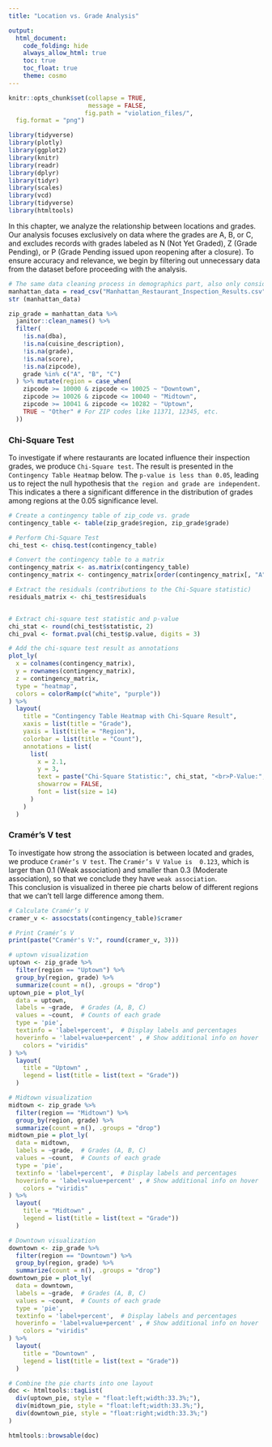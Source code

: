 ```yaml
---
title: "Location vs. Grade Analysis"

output: 
  html_document:
    code_folding: hide
    always_allow_html: true
    toc: true
    toc_float: true
    theme: cosmo
---
```


```r
knitr::opts_chunk$set(collapse = TRUE, 
                      message = FALSE, 
                     fig.path = "violation_files/",
  fig.format = "png")
```


```r
library(tidyverse)
library(plotly)
library(ggplot2)
library(knitr)
library(readr)
library(dplyr)
library(tidyr)
library(scales)
library(vcd)
library(tidyverse)
library(htmltools)
```

In this chapter, we analyze the relationship between locations and grades. Our analysis focuses exclusively on data where the grades are A, B, or C, and excludes records with grades labeled as N (Not Yet Graded), Z (Grade Pending), or P (Grade Pending issued upon reopening after a closure). To ensure accuracy and relevance, we begin by filtering out unnecessary data from the dataset before proceeding with the analysis.
```r
# The same data cleaning process in demographics part, also only consider data with grade A, B, C.
manhattan_data = read_csv("Manhattan_Restaurant_Inspection_Results.csv", na = c("NA", "", "."))
str (manhattan_data)

zip_grade = manhattan_data %>%
  janitor::clean_names() %>%  
  filter(
    !is.na(dba),                         
    !is.na(cuisine_description),       
    !is.na(grade),                       
    !is.na(score),                       
    !is.na(zipcode),
    grade %in% c("A", "B", "C")
  ) %>% mutate(region = case_when(
    zipcode >= 10000 & zipcode <= 10025 ~ "Downtown",
    zipcode >= 10026 & zipcode <= 10040 ~ "Midtown",
    zipcode >= 10041 & zipcode <= 10282 ~ "Uptown",
    TRUE ~ "Other" # For ZIP codes like 11371, 12345, etc.
  ))
```
### Chi-Square Test

To investigate if where restaurants are located influence their inspection grades, we produce `Chi-Square test`. The result is presented in the `Contingency Table Heatmap` below. The `p-value is less than 0.05`, leading us to reject the null hypothesis that `the region and grade are independent`. This indicates a there a significant difference in the distribution of grades among regions at the 0.05 significance level.

```r
# Create a contingency table of zip_code vs. grade
contingency_table <- table(zip_grade$region, zip_grade$grade)

# Perform Chi-Square Test
chi_test <- chisq.test(contingency_table)

# Convert the contingency table to a matrix
contingency_matrix <- as.matrix(contingency_table) 
contingency_matrix <- contingency_matrix[order(contingency_matrix[, "A"], decreasing = TRUE), ]

# Extract the residuals (contributions to the Chi-Square statistic)
residuals_matrix <- chi_test$residuals


# Extract chi-square test statistic and p-value
chi_stat <- round(chi_test$statistic, 2)
chi_pval <- format.pval(chi_test$p.value, digits = 3)

# Add the chi-square test result as annotations
plot_ly(
  x = colnames(contingency_matrix),
  y = rownames(contingency_matrix),
  z = contingency_matrix,
  type = "heatmap",
  colors = colorRamp(c("white", "purple"))
) %>%
  layout(
    title = "Contingency Table Heatmap with Chi-Square Result",
    xaxis = list(title = "Grade"),
    yaxis = list(title = "Region"),
    colorbar = list(title = "Count"),
    annotations = list(
      list(
        x = 2.1, 
        y = 3,
        text = paste("Chi-Square Statistic:", chi_stat, "<br>P-Value:", chi_pval),
        showarrow = FALSE,
        font = list(size = 14)
      )
    )
  )
```
### Cramér’s V test

To investigate how strong the association is between located and grades, we produce `Cramér’s V test`. The `Cramér’s V Value is  0.123`, which is larger than 0.1 (Weak association) and smaller than 0.3 (Moderate association), so that we conclude they have `weak association`. <br>
This conclusion is visualized in theree pie charts below of different regions that we can't tell large difference among them.
```r
# Calculate Cramér’s V
cramer_v <- assocstats(contingency_table)$cramer

# Print Cramér’s V
print(paste("Cramér's V:", round(cramer_v, 3)))

```


```r

# uptown visualization
uptown <- zip_grade %>%
  filter(region == "Uptown") %>%
  group_by(region, grade) %>%
  summarize(count = n(), .groups = "drop")
uptown_pie = plot_ly(
  data = uptown,
  labels = ~grade,  # Grades (A, B, C)
  values = ~count,  # Counts of each grade
  type = 'pie',
  textinfo = 'label+percent',  # Display labels and percentages
  hoverinfo = 'label+value+percent' , # Show additional info on hover
    colors = "viridis"
) %>%
  layout(
    title = "Uptown" ,
    legend = list(title = list(text = "Grade"))
  )

# Midtown visualization
midtown <- zip_grade %>%
  filter(region == "Midtown") %>%
  group_by(region, grade) %>%
  summarize(count = n(), .groups = "drop")
midtown_pie = plot_ly(
  data = midtown,
  labels = ~grade,  # Grades (A, B, C)
  values = ~count,  # Counts of each grade
  type = 'pie',
  textinfo = 'label+percent',  # Display labels and percentages
  hoverinfo = 'label+value+percent' , # Show additional info on hover
    colors = "viridis"
) %>%
  layout(
    title = "Midtown" ,
    legend = list(title = list(text = "Grade"))
  )

# Downtown visualization
downtown <- zip_grade %>%
  filter(region == "Downtown") %>%
  group_by(region, grade) %>%
  summarize(count = n(), .groups = "drop")
downtown_pie = plot_ly(
  data = downtown,
  labels = ~grade,  # Grades (A, B, C)
  values = ~count,  # Counts of each grade
  type = 'pie',
  textinfo = 'label+percent',  # Display labels and percentages
  hoverinfo = 'label+value+percent' , # Show additional info on hover
    colors = "viridis"
) %>%
  layout(
    title = "Downtown" ,
    legend = list(title = list(text = "Grade"))
  )

# Combine the pie charts into one layout
doc <- htmltools::tagList(
  div(uptown_pie, style = "float:left;width:33.3%;"),
  div(midtown_pie, style = "float:left;width:33.3%;"),
  div(downtown_pie, style = "float:right;width:33.3%;") 
)

htmltools::browsable(doc)

```

